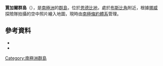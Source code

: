 {{Coord|66|35|S|57|20|E|source:GNIS|display=title}}

'''賈加爾群島'''（{{lang-nn|Jagarane}}），是[[南極洲|南極洲]]的[[群島|群島]]，位於[[恩德比地|恩德比地]]，處於[[布斯比角|布斯比角]]附近，根據[[挪威|挪威]]探險隊拍攝的空中照片繪入地圖，現時由[[南極條約體系|南極條約體系]]管理。

==參考資料==
*{{cite gnis | type = antarid | id = 7448| name = Jagar Islands | accessdate = 2012-07-14}}
*{{usgs-gazetteer|id=7448}}

{{Antarctica-geo-stub}}
[[Category:南極洲群島|Category:南極洲群島]]